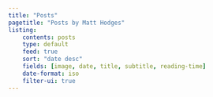 ```yaml
---
title: "Posts"
pagetitle: "Posts by Matt Hodges"
listing:
    contents: posts
    type: default
    feed: true
    sort: "date desc"
    fields: [image, date, title, subtitle, reading-time]
    date-format: iso
    filter-ui: true
---
```

